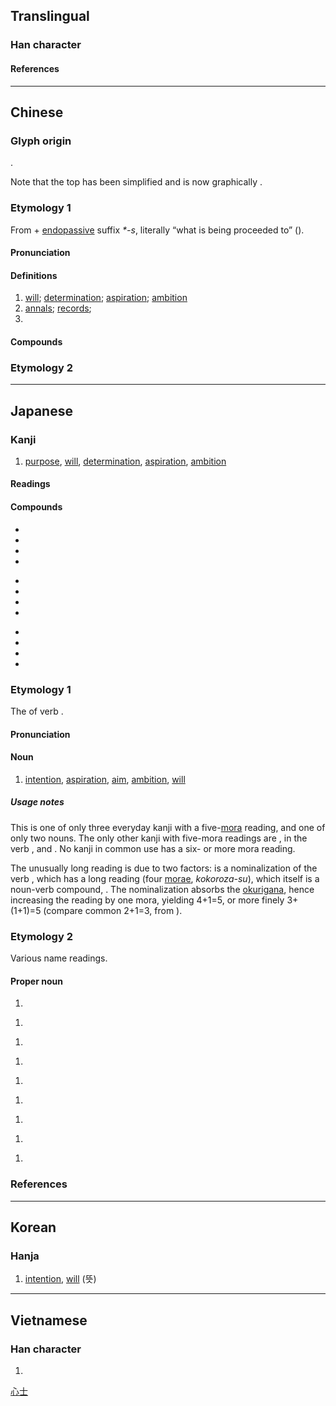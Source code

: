 {{also|誌}}
{{character info/new}}
{{character info|0x2F89E}}
==Translingual==
{{stroke order}}

===Han character===
{{Han char|rn=61|rad=心|as=03|sn=7|four=40331|canj=GP|ids=⿱士心}}

====References====
{{Han ref|kx=0376.210|dkj=10331|dj=0703.070|hdz=42269.040|uh=5FD7}}

[[Category:CJKV simplified characters which already existed as traditional characters|心士]]

----

==Chinese==

===Glyph origin===
{{Han etym}}
{{Han compound|之|心|ls=psc|c1=p|c2=s}}.

Note that the top has been simplified and is now graphically {{zh-l|*士}}.

===Etymology 1===
{{zh-forms|alt=𢖽,𢗍,*誌-partial,*識-partial,痣-partial,䏯-partial}}
From {{och-l|之|to go; to proceed}} + [[endopassive]] suffix ''*-s'', literally “what is being proceeded to” ({{zh-ref|Schuessler, 2007}}).

====Pronunciation====
{{zh-pron
|m=zhì
|c=zi3
|h=pfs=chṳ
|md=cé
|mn=chì
|w=2tsr
|mc=y
|oc=y
|cat=n,pn
}}

====Definitions====
{{zh-hanzi}}

# [[will]]; [[determination]]; [[aspiration]]; [[ambition]]
# [[annals]]; [[records]]; {{zh-alt-form|*誌}}
# {{surname|zh}}

====Compounds====
{{zh-der|同志:[[comrade]]|意志:[[will]]; [[purpose]]|有志竟成:where there's a will, there's a way|奇志|屈志|志大才短|志意|同志天地|宿志|一統志|宏志|伸志|他志|各從其志|志節|志氣|二志|志分|專心一志|志趣|失志|志氣凌雲|得志|地志|壯志|勵志|失張失志|志行|志在必得|張志|志怪小說|同志合道|奮志|志堅|志沖斗牛|情志|意滿志得|意志消沉|志廣才疏|惑志|志士|意得志滿|前志|志業|喬志|寢丘之志|志驕意滿|志願軍|志願書|志願卡|志願兵|志量|志誠|志能之士|志略|志滿氣得|志怪|志心|志得意滿|志度|志工|志尚|志大心高|志士仁人|志在四方|志在千里|大志|志同道合|志同氣合|志同心合|志不可滿|志不可奪|心虔志誠|心志|志願|博聞彊志|律曆志|彊志|奪志|年少得志|志向|同志酒吧|志誠君子|凌雲壯志|尚志|志高氣揚|專心致志|仁人志士|宣室志|喪志|夷堅志|初志|志事|夙心往志|三國志|志書|嗛志|志足意滿|壯志凌雲|壯志未酬|志留紀|小人得志|不得志|先意承志|共通意志|志大才疏|志學|博物志|以意逆志|人各有志|人窮志短|各行其志|地方志|才疏志大|拔山志|桑蓬之志|楊志賣刀|氣驕志滿|方志|明志|氣滿志驕|懷憂喪志|有志之士|抗志|異志|漢志|氣充志定|本志|碧雞漫志|玩物喪志|稱心滿志|神志|神分志奪|矢志|氣充志驕|砥志礪行|沒志氣|眾志成城|未竟之志|用志不分|甘貧守志|方言志|沒志行|澹泊明志|溺志|清芬志|海國圖志|東山之志|民志|洗心革志|沒意志|氣滿志得|材疏志大|有志難酬|摧志屈道|藝文志|養志|行志|箕山之志|鴻鵠之志|鬥志昂揚|華陽國志|終焉之志|職志|立志|詩以言志|遺志|雜志|聊齋志異|通志|高志|誓無二志|致志|續通志|鬥志|篤志|逞志|遠志|翰墨志|素志|繼志述事|齎志而歿|齎志沒地|第一志願|胡志明市|鴻鵠大志|縣志|高昂鬥志|高世志|體物寫志|青雲志|躊躇滿志|蕩志|食貨志|篤志愛古|風雲之志|辨志|蹈厲之志|銳志|自由意志|覬覦之志|遜志時敏|胸無大志|鬥志高昂|道同志合|道合志同|蓄志|輿志|華志|降志辱身|繼志|賦詩言志|豪情壯志|篤志好學|螻蟻得志|著志|雄心壯志|肆志|輿地志|創志}}

===Etymology 2===
{{zh-see|誌|s}}

----

==Japanese==

===Kanji===
{{ja-kanji|grade=5|rs=心03}}

# [[purpose]], [[will]], [[determination]], [[aspiration]], [[ambition]]

====Readings====
{{ja-readings
|goon=し
|kanon=し
|kun=こころざし-, こころざ-す, しる-す
|nanori=ここ, こころ, しい, しさき, しむら, のぞみ, のぞむ, ゆき
}}

====Compounds====
{{top3}}
* {{ja-r|素志|そし}}
* {{ja-r|夙%志|しゅく%し}}
* {{ja-r|宿%志|しゅく%し}}
* {{ja-r|意志|いし|will, intent}}
{{mid3}}
* {{ja-r|闘志|とうし}}
* {{ja-r|遺志|いし}}
* {{ja-r|同志|どうし}}
* {{ja-r|志士|しし}}
{{mid3}}
* {{ja-r|異志|いし}}
* {{ja-r|言志|げんし}}
* {{ja-r|壮志|そうし}}
* {{ja-r|具%志%堅|^ぐ%し%けん}}
{{bottom}}

===Etymology 1===
{{ja-kanjitab|yomi=k|こころざし}}

The {{m|ja|連用形||tr=ren'yōkei|continuative or stem form}} of verb {{m|ja|志す||tr=kokorozasu|to intend to do something, to aspire to do something}}.

====Pronunciation====
{{ja-pron|yomi=k|こころざし|acc=0|acc_ref=DJR}}

====Noun====
{{ja-noun|こころざし}}

# [[intention]], [[aspiration]], [[aim]], [[ambition]], [[will]]

=====Usage notes=====
This is one of only three everyday kanji with a five-[[mora]] reading, and one of only two nouns. The only other kanji with five-mora readings are {{lang|ja|承}}, in the verb {{ja-r|承る|うけたまわる}}, and {{ja-r|詔|みことのり}}. No kanji in common use has a six- or more mora reading.

The unusually long reading is due to two factors: {{ja-r|志|こころざし}} is a nominalization of the verb {{ja-r|志す|こころざす}}, which has a long reading (four [[morae]], ''kokoroza-su''), which itself is a noun-verb compound, {{ja-r|心%指す|こころ%ざす}}. The nominalization absorbs the [[okurigana]], hence increasing the reading by one mora, yielding 4+1=5, or more finely 3+(1+1)=5 (compare common {{ja-r|話|はなし}} 2+1=3, from {{ja-r|話す|はなす}}).

===Etymology 2===
Various name readings.

====Proper noun====
{{ja-pos|proper|ゆき}}

# {{given name|ja|sort=ゆき|A=a|female}}

{{ja-pos|proper|ここ}}

# {{given name|ja|sort=ここ|A=a|female}}

{{ja-pos|proper|こころ}}

# {{given name|ja|sort=こころ|A=a|female}}

{{ja-pos|proper|のぞみ}}

# {{given name|ja|sort=のぞみ|A=a|female}}

{{ja-pos|proper|し.い}}

# {{given name|ja|sort=しい|A=a|female}}

{{ja-pos|proper|のぞむ}}

# {{given name|ja|sort=のぞむ|A=a|male}}

{{ja-pos|proper|こころざし}}

# {{surname|ja|sort=こころざし|A=a|nodot=1}}

{{ja-pos|proper|し}}

# {{surname|ja|sort=し|A=a|nodot=1}}

{{ja-pos|proper|しさき}}

# {{surname|ja|sort=しさき|A=a|nodot=1}}

===References===
<references/>

----

==Korean==

===Hanja===
{{ko-hanja|지}}

# [[intention]], [[will]] (뜻)

----

==Vietnamese==

===Han character===
{{vi-readings|rs=心03|reading=chí, cao}}

# {{rfdef|vi|sort=心03}}